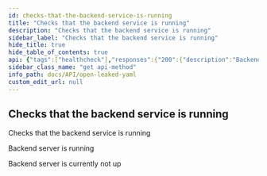 ```yaml
---
id: checks-that-the-backend-service-is-running
title: "Checks that the backend service is running"
description: "Checks that the backend service is running"
sidebar_label: "Checks that the backend service is running"
hide_title: true
hide_table_of_contents: true
api: {"tags":["healthcheck"],"responses":{"200":{"description":"Backend server is running"},"503":{"description":"Backend server is currently not up"}},"description":"Checks that the backend service is running","method":"get","path":"/api/healthcheck","servers":[{"url":"https://virtserver.swaggerhub.com/Peetzie/OpenLeaked/1.7.1","description":"SwaggerHub API Auto Mocking"},{"url":"localhost","description":"Local running server"},{"url":"open-leaked.compute.dtu.dk","description":"DTU Compute VPN Required"}],"securitySchemes":{"basicAuth":{"type":"http","scheme":"basic"}},"info":{"title":"Open Leaked YAML","description":"## Introduction\nThis API is documented in **OpenAPI** format. \n\n## OpenAPI Specification\nThis API is documented in **OpenAPI format** and is based on\n[Petstore sample](http://petstore.swagger.io/) provided by [swagger.io](http://swagger.io) team.\n\n## Authentication\nThe application makes uses of build in authentication. Some of the client calls will be restricted. Use the HTTP basic form to authorize. ","contact":{"name":"Open Leaked","url":"https://github.com/Open-Leaked/Monorepo","email":"openleaked@gmail.com"},"license":{"name":"Apache 2.0","url":"http://www.apache.org/licenses/LICENSE-2.0.html"},"version":"2.0.1","x-logo":{"url":"https://raw.githubusercontent.com/Open-Leaked/Monorepo/main/Assets/logo/png/logo-white.png?token=GHSAT0AAAAAACB2FNOUZBLHC6LN6IMED47EZC3SB3Q","altText":"Open-Leaked Logo"}},"postman":{"name":"Checks that the backend service is running","description":{"type":"text/plain"},"url":{"path":["api","healthcheck"],"host":["{{baseUrl}}"],"query":[],"variable":[]},"method":"GET"}}
sidebar_class_name: "get api-method"
info_path: docs/API/open-leaked-yaml
custom_edit_url: null
---
```



## Checks that the backend service is running



Checks that the backend service is running

<div><ApiTabs><TabItem label={"200"} value={"200"}><div>

Backend server is running

</div><div></div></TabItem><TabItem label={"503"} value={"503"}><div>

Backend server is currently not up

</div><div></div></TabItem></ApiTabs></div>
      